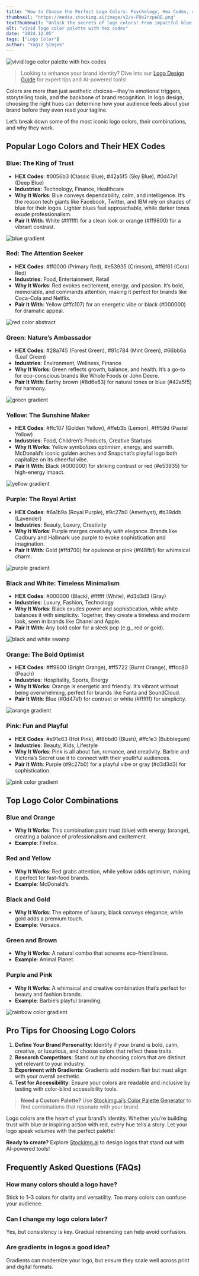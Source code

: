 ```yaml
---
title: "How to Choose the Perfect Logo Colors: Psychology, Hex Codes, and Examples"
thumbnail: "https://media.stockimg.ai/image/v2/x-FUo2rzpeDE.png"
textThumbnail: "Unlock the secrets of logo colors! From impactful blue and bold red to calming green and creative purple, explore how the perfect combinations can transform your brand."
alt: "vivid logo color palette with hex codes"
date: "2024.12.05"
tags: ["Logo Color"]
author: "Yağız Şimşek"
---
```


![vivid logo color palette with hex codes](https://media.stockimg.ai/image/v2/x-FUo2rzpeDE.png)

> Looking to enhance your brand identity? Dive into our [Logo Design Guide](https://stockimg.ai/blog/logo-design/) for expert tips and AI-powered tools!

Colors are more than just aesthetic choices—they’re emotional triggers, storytelling tools, and the backbone of brand recognition. In logo design, choosing the right hues can determine how your audience feels about your brand before they even read your tagline.

Let’s break down some of the most iconic logo colors, their combinations, and why they work.

## Popular Logo Colors and Their HEX Codes

### Blue: The King of Trust
- **HEX Codes**: #0056b3 (Classic Blue), #42a5f5 (Sky Blue), #0d47a1 (Deep Blue)
- **Industries**: Technology, Finance, Healthcare
- **Why It Works**: Blue conveys dependability, calm, and intelligence. It’s the reason tech giants like Facebook, Twitter, and IBM rely on shades of blue for their logos. Lighter blues feel approachable, while darker tones exude professionalism.
- **Pair It With**: White (#ffffff) for a clean look or orange (#ff9800) for a vibrant contrast.

![blue gradient](https://media.stockimg.ai/image/v2/-KHyA6g1E6w0.png)

### Red: The Attention Seeker
- **HEX Codes**: #ff0000 (Primary Red), #e53935 (Crimson), #ff6f61 (Coral Red)
- **Industries**: Food, Entertainment, Retail
- **Why It Works**: Red evokes excitement, energy, and passion. It’s bold, memorable, and commands attention, making it perfect for brands like Coca-Cola and Netflix.
- **Pair It With**: Yellow (#ffc107) for an energetic vibe or black (#000000) for dramatic appeal.

![red color abstract](https://media.stockimg.ai/image/v2/YzqyQVjA8QVA.png)

### Green: Nature’s Ambassador
- **HEX Codes**: #28a745 (Forest Green), #81c784 (Mint Green), #66bb6a (Leaf Green)
- **Industries**: Environment, Wellness, Finance
- **Why It Works**: Green reflects growth, balance, and health. It’s a go-to for eco-conscious brands like Whole Foods or John Deere.
- **Pair It With**: Earthy brown (#8d6e63) for natural tones or blue (#42a5f5) for harmony.

![green gradient](https://media.stockimg.ai/image/v2/gxiIx8knOBZA.png)

### Yellow: The Sunshine Maker
- **HEX Codes**: #ffc107 (Golden Yellow), #ffeb3b (Lemon), #fff59d (Pastel Yellow)
- **Industries**: Food, Children’s Products, Creative Startups
- **Why It Works**: Yellow symbolizes optimism, energy, and warmth. McDonald’s iconic golden arches and Snapchat’s playful logo both capitalize on its cheerful vibe.
- **Pair It With**: Black (#000000) for striking contrast or red (#e53935) for high-energy impact.

![yellow gradient](https://media.stockimg.ai/image/v2/U2SaUTUw-7Bi.png)

### Purple: The Royal Artist
- **HEX Codes**: #6a1b9a (Royal Purple), #9c27b0 (Amethyst), #b39ddb (Lavender)
- **Industries**: Beauty, Luxury, Creativity
- **Why It Works**: Purple merges creativity with elegance. Brands like Cadbury and Hallmark use purple to evoke sophistication and imagination.
- **Pair It With**: Gold (#ffd700) for opulence or pink (#f48fb1) for whimsical charm.

![purple gradient](https://media.stockimg.ai/image/v2/FcGWj6koVMhi.png)

### Black and White: Timeless Minimalism
- **HEX Codes**: #000000 (Black), #ffffff (White), #d3d3d3 (Gray)
- **Industries**: Luxury, Fashion, Technology
- **Why It Works**: Black exudes power and sophistication, while white balances it with simplicity. Together, they create a timeless and modern look, seen in brands like Chanel and Apple.
- **Pair It With**: Any bold color for a sleek pop (e.g., red or gold).

![black and white swamp](https://media.stockimg.ai/image/v2/VkTQuIL5FgwR.png)

### Orange: The Bold Optimist
- **HEX Codes**: #ff9800 (Bright Orange), #ff5722 (Burnt Orange), #ffcc80 (Peach)
- **Industries**: Hospitality, Sports, Energy
- **Why It Works**: Orange is energetic and friendly. It’s vibrant without being overwhelming, perfect for brands like Fanta and SoundCloud.
- **Pair It With**: Blue (#0d47a1) for contrast or white (#ffffff) for simplicity.

![orange gradient](https://media.stockimg.ai/image/v2/XPKQflcJGzVd.png)

### Pink: Fun and Playful
- **HEX Codes**: #e91e63 (Hot Pink), #f8bbd0 (Blush), #ffc1e3 (Bubblegum)
- **Industries**: Beauty, Kids, Lifestyle
- **Why It Works**: Pink is all about fun, romance, and creativity. Barbie and Victoria’s Secret use it to connect with their youthful audiences.
- **Pair It With**: Purple (#9c27b0) for a playful vibe or gray (#d3d3d3) for sophistication.

![pink color gradient](https://media.stockimg.ai/image/v2/SKEI5ChZhn-U.png)

## Top Logo Color Combinations

### Blue and Orange
- **Why It Works**: This combination pairs trust (blue) with energy (orange), creating a balance of professionalism and excitement.
- **Example**: Firefox.

### Red and Yellow
- **Why It Works**: Red grabs attention, while yellow adds optimism, making it perfect for fast-food brands.
- **Example**: McDonald’s.

### Black and Gold
- **Why It Works**: The epitome of luxury, black conveys elegance, while gold adds a premium touch.
- **Example**: Versace.

### Green and Brown
- **Why It Works**: A natural combo that screams eco-friendliness.
- **Example**: Animal Planet.

### Purple and Pink
- **Why It Works**: A whimsical and creative combination that’s perfect for beauty and fashion brands.
- **Example**: Barbie’s playful branding.

![rainbow color gradient](https://media.stockimg.ai/image/v2/18rrCy3WU2dL.png)

## Pro Tips for Choosing Logo Colors

1. **Define Your Brand Personality**: Identify if your brand is bold, calm, creative, or luxurious, and choose colors that reflect these traits.
2. **Research Competitors**: Stand out by choosing colors that are distinct yet relevant to your industry.
3. **Experiment with Gradients**: Gradients add modern flair but must align with your overall aesthetic.
4. **Test for Accessibility**: Ensure your colors are readable and inclusive by testing with color-blind accessibility tools.

> **Need a Custom Palette?** Use [Stockimg.ai’s Color Palette Generator](https://stockimg.ai/blog/design/how-to-create-color-palettes) to find combinations that resonate with your brand.

Logo colors are the heart of your brand’s identity. Whether you’re building trust with blue or inspiring action with red, every hue tells a story. Let your logo speak volumes with the perfect palette!

**Ready to create?** Explore [Stockimg.ai](https://stockimg.ai) to design logos that stand out with AI-powered tools!

## Frequently Asked Questions (FAQs)

### How many colors should a logo have?
Stick to 1–3 colors for clarity and versatility. Too many colors can confuse your audience.

### Can I change my logo colors later?
Yes, but consistency is key. Gradual rebranding can help avoid confusion.

### Are gradients in logos a good idea?
Gradients can modernize your logo, but ensure they scale well across print and digital formats.